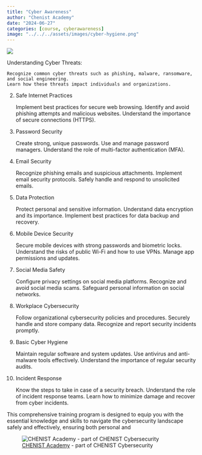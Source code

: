 ```yaml
---
title: "Cyber Awareness"
author: "Chenist Academy"
date: "2024-06-27"
categories: [course, cyberawareness]
image: "../../../assets/images/cyber-hygiene.png"
---
```


![](../../../assets/images/cyber-hygiene.png)

Understanding Cyber Threats:

    Recognize common cyber threats such as phishing, malware, ransomware, and social engineering.
    Learn how these threats impact individuals and organizations.

2. Safe Internet Practices

    Implement best practices for secure web browsing.
    Identify and avoid phishing attempts and malicious websites.
    Understand the importance of secure connections (HTTPS).

3. Password Security

    Create strong, unique passwords.
    Use and manage password managers.
    Understand the role of multi-factor authentication (MFA).

4. Email Security

    Recognize phishing emails and suspicious attachments.
    Implement email security protocols.
    Safely handle and respond to unsolicited emails.

5. Data Protection

    Protect personal and sensitive information.
    Understand data encryption and its importance.
    Implement best practices for data backup and recovery.

6. Mobile Device Security

    Secure mobile devices with strong passwords and biometric locks.
    Understand the risks of public Wi-Fi and how to use VPNs.
    Manage app permissions and updates.

7. Social Media Safety

    Configure privacy settings on social media platforms.
    Recognize and avoid social media scams.
    Safeguard personal information on social networks.

8. Workplace Cybersecurity

    Follow organizational cybersecurity policies and procedures.
    Securely handle and store company data.
    Recognize and report security incidents promptly.

9. Basic Cyber Hygiene

    Maintain regular software and system updates.
    Use antivirus and anti-malware tools effectively.
    Understand the importance of regular security audits.

10. Incident Response

    Know the steps to take in case of a security breach.
    Understand the role of incident response teams.
    Learn how to minimize damage and recover from cyber incidents.

This comprehensive training program is designed to equip you with the essential knowledge and skills to navigate the cybersecurity landscape safely and effectively, ensuring both personal and 


![[CHENIST Academy](https://chenist.academy) - part of CHENIST Cybersecurity](../../../assets/logos/chenist-academy.svg)


